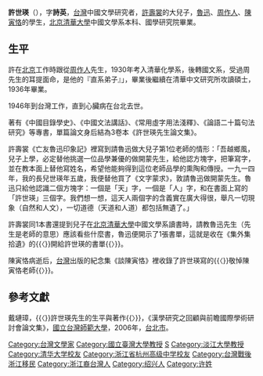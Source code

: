 '''許世瑛'''（{{bd|1910年|9月29日|1972年|11月21日}}），字'''詩英'''，[[台灣|台灣]]中國文學研究者，[[許壽裳|許壽裳]]的大兒子，[[魯迅|魯迅]]、[[周作人|周作人]]、[[陳寅恪|陳寅恪]]的學生，[[北京|北京]][[清華大學|清華大學]]中國文學系本科、國學研究院畢業。

== 生平 ==
許在[[北京|北京]]工作時跟從[[周作人|周作人]]先生，1930年考入清華化學系，後轉國文系，受過周先生的耳提面命，是他的『直系弟子』」，畢業後繼續在清華中文研究所攻讀碩士，1936年畢業。

1946年到台灣工作，直到心臟病在台北去世。

著有《中國目錄學史》、《中國文法講話》、《常用虛字用法淺釋》、《論語二十篇句法研究》等專書，單篇論文身后結為3卷本《許世瑛先生論文集》。

許壽裳《亡友魯迅印象記》裡寫到請魯迅做大兒子第1位老師的情形：「吾越鄉風，兒子上學，必定替他挑選一位品學兼優的做開蒙先生，給他認方塊字，把筆寫字，並在教本面上替他寫姓名，希望他能夠得到這位老師品學的熏陶和傳授。一九一四年，我的長兒世瑛年五歲，我便替他買了《文字蒙求》，敦請魯迅做開蒙先生。魯迅只給他認識二個方塊字：一個是「天」字，一個是「人」字，和在書面上寫的「許世瑛」三個字。我們想一想，這天人兩個字的含義實在廣大得很，舉凡一切現象（自然和人文），一切道德（天道和人道）都包括無遺了。」

許壽裳同1本書還提到兒子在[[北京|北京]][[清華大學|清華大學]]中國文學系讀書時，請教魯迅先生（先生是老師的意思）應該看些什麼書，魯迅便開示了1張書單，這就是收在《集外集拾遺》的{{〈}}開給許世瑛的書單{{〉}}。

陳寅恪病逝后，[[台灣|台灣]]出版的紀念集《談陳寅恪》裡收錄了許世瑛寫的{{〈}}敬悼陳寅恪老師{{〉}}。

==參考文獻==
{{refbegin}}
戴璉璋，{{〈}}許世瑛先生的生平與著作{{〉}}，《漢學研究之回顧與前瞻國際學術研討會論文集》，[[國立台灣師範大學|國立台灣師範大學]]，2006年，[[台北市|台北市]]。 
{{refend}}
{{authority control}}
[[Category:台灣文學家|Category:台灣文學家]]
[[Category:國立臺灣大學教授|Category:國立臺灣大學教授]]
[[Category:國立臺灣師範大學教授|S]]
[[Category:淡江大學教授|Category:淡江大學教授]]
[[Category:清华大学校友|Category:清华大学校友]]
[[Category:浙江省杭州高级中学校友|Category:浙江省杭州高级中学校友]]
[[Category:台灣戰後浙江移民|Category:台灣戰後浙江移民]]
[[Category:浙江裔台灣人|Category:浙江裔台灣人]]
[[Category:绍兴人|Category:绍兴人]]
[[Category:许姓|Category:许姓]]